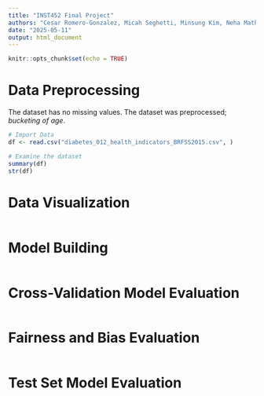 ---
title: "INST452 Final Project"
authors: "Cesar Romero-Gonzalez, Micah Seghetti, Minsung Kim, Neha Mathur, Zulykath Lucero"
date: "2025-05-11"
output: html_document
---

```{r setup, include=FALSE}
knitr::opts_chunk$set(echo = TRUE)
```

# Data Preprocessing
The dataset has no missing values. The dataset was preprocessed; *bucketing of age*.

```{r}
# Import Data
df <- read.csv("diabetes_012_health_indicators_BRFSS2015.csv", )

# Examine the dataset
summary(df)
str(df)
```

# Data Visualization

```{r}

```

# Model Building

```{r}

```

# Cross-Validation Model Evaluation

```{r}

```

# Fairness and Bias Evaluation

```{r}

```

# Test Set Model Evaluation

```{r}

```

